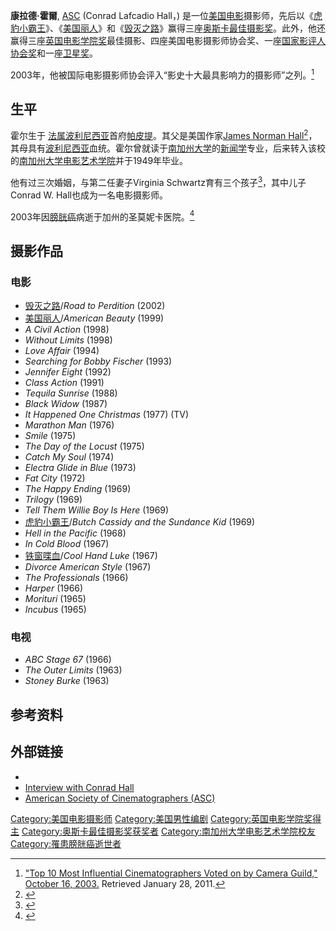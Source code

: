 {{noteTA
|G1=Movie
|G2=Show
}}
{{Infobox entertainer
| name          = 康拉德·霍爾
| image         = 
| caption       =
| type          = 攝影師
| native_name   = Conrad Hall 
| birth_name    = Conrad Lafcadio Hall
| birth_date    = {{birth date|1926|6|21}}
| birth_place   = {{flag|法属波利尼西亚}}[[帕皮提|帕皮提]]
| death_date    = {{death date and age|2003|1|6|1926|3|3}}
| death_place   = {{USA}}[[加州|加州]][[圣莫妮卡|圣莫妮卡]] 
| death_cause   =  [[膀胱癌|膀胱癌]]
| nationality   =  {{USA}}
| other_name   =  Connie
| known_for     =  
| education     = 
| alma_mater    =  
| employer      =  
| occupation    = 攝影師
| years_active  = 1958–2003
| predecessor   =  
| successor     = 
| boards        =  
| religion      =  
| spouse        =  [[Katharine_Ross|Katharine Ross]] (1969–1975)<ref>{{cite web|url=http://www.cinematographers.nl/GreatDoPh/hall.htm|title=CONRAD L. HALL|accessdate=2011-01-28|publisher=''Internet Encyclopedia of Cinematographers''|archive-date=2021-05-05|archive-url=https://web.archive.org/web/20210505205819/https://www.cinematographers.nl/GreatDoPh/hall.htm}}</ref><br />
Virginia Schwartz<br />
Susan Kowarsh-Hall (c. 2003)
| partner       =  
| children      = [[Conrad_W._Hall|Conrad W. Hall]] 
| parents       =  
| relations     =  
| academyawards = '''[[奧斯卡最佳攝影獎|最佳攝影]]'''<br>1969年 《[[虎豹小霸王|虎豹小霸王]]》<br>1999年 《[[美國心玫瑰情|美國心玫瑰情]]》<br>2002年 《[[非法正義|非法正義]]》
| awards        =  
| footnotes     = 
}}

'''康拉德·霍爾''', [[美國電影攝影師協會|ASC]] (Conrad Lafcadio Hall，{{bd|1926年|6月21日|2003年|1月6日}}) 是一位[[美国电影|美国电影]]摄影师，先后以《[[虎豹小霸王|虎豹小霸王]]》、《[[美国丽人|美国丽人]]》和《[[毁灭之路|毁灭之路]]》赢得三座[[奥斯卡最佳摄影奖|奥斯卡最佳摄影奖]]。此外，他还赢得三座[[英国电影学院奖|英国电影学院奖]]最佳摄影、四座美国电影摄影师协会奖、一座[[国家影评人协会奖|国家影评人协会奖]]和一座[[卫星奖|卫星奖]]。

2003年，他被国际电影摄影师协会评入“影史十大最具影响力的摄影师”之列。<ref>[http://www.thefreelibrary.com/Top+10+Most+Influential+Cinematographers+Voted+on+by+Camera+Guild.-a0108995062 "Top 10 Most Influential Cinematographers Voted on by Camera Guild," October 16, 2003.] {{Wayback|url=http://www.thefreelibrary.com/Top+10+Most+Influential+Cinematographers+Voted+on+by+Camera+Guild.-a0108995062 |date=20140109110930 }} Retrieved January 28, 2011.</ref>

==生平==
霍尔生于 [[法属波利尼西亚|法属波利尼西亚]]首府[[帕皮提|帕皮提]]。其父是美国作家[[James_Norman_Hall|James Norman Hall]]<ref>{{cite web|url=http://www.filmreference.com/film/85/Conrad-L-Hall.html|title=Conrad L. Hall Biography (1926–2003)|accessdate=2009-08-05|publisher=''Filmreference''|archive-date=2019-06-13|archive-url=https://web.archive.org/web/20190613082844/http://www.filmreference.com/film/85/Conrad-L-Hall.html}}</ref>，其母具有[[波利尼西亚|波利尼西亚]]血统。霍尔曾就读于[[南加州大学|南加州大学]]的[[新闻学|新闻学]]专业，后来转入该校的[[南加州大学电影艺术学院|南加州大学电影艺术学院]]并于1949年毕业。

他有过三次婚姻，与第二任妻子Virginia Schwartz育有三个孩子<ref>{{cite web|url=http://www.tcm.com/tcmdb/participant.jsp?spid=79446&apid=33871|title=Biography for Conrad Hall|accessdate=2009-08-05|publisher=''[[Turner_Classic_Movies|TCM]]''}}</ref>，其中儿子Conrad W. Hall也成为一名电影摄影师。

2003年因[[膀胱癌|膀胱癌]]病逝于加州的圣莫妮卡医院。<ref>{{cite web|url=http://www.ew.com/ew/article/0,,404351,00.html|title=Goodbye|date=2003-01-06|accessdate=2009-08-05|publisher=''[[Entertainment_Weekly|Entertainment Weekly]]''|last=Susman|first=Gary|archive-date=2014-11-04|archive-url=https://web.archive.org/web/20141104184037/http://www.ew.com/ew/article/0,,404351,00.html}}</ref>

==摄影作品==
===电影===
* [[毁灭之路|毁灭之路]]/''Road to Perdition'' (2002)
* [[美国丽人|美国丽人]]/''American Beauty'' (1999)
* ''A Civil Action'' (1998)
* ''Without Limits'' (1998)
* ''Love Affair'' (1994)
* ''Searching for Bobby Fischer'' (1993)
* ''Jennifer Eight'' (1992)
* ''Class Action'' (1991)
* ''Tequila Sunrise'' (1988)
* ''Black Widow'' (1987)
* ''It Happened One Christmas'' (1977) (TV)
* ''Marathon Man'' (1976)
* ''Smile'' (1975)
* ''The Day of the Locust'' (1975)
* ''Catch My Soul'' (1974)
* ''Electra Glide in Blue'' (1973)
* ''Fat City'' (1972)
* ''The Happy Ending'' (1969)
* ''Trilogy'' (1969)
* ''Tell Them Willie Boy Is Here'' (1969)
* [[虎豹小霸王|虎豹小霸王]]/''Butch Cassidy and the Sundance Kid'' (1969)
* ''Hell in the Pacific'' (1968)
* ''In Cold Blood'' (1967)
* [[铁窗喋血|铁窗喋血]]/''Cool Hand Luke'' (1967)
* ''Divorce American Style'' (1967)
* ''The Professionals'' (1966)
* ''Harper'' (1966)
* ''Morituri'' (1965)
* ''Incubus'' (1965)

===电视===
* ''ABC Stage 67'' (1966)
* ''The Outer Limits'' (1963)
* ''Stoney Burke'' (1963)

==参考资料==
{{Reflist}}

==外部链接==
* {{IMDb name|0005734|Conrad Hall}}
* [https://web.archive.org/web/20090521081503/http://www.moviemaker.com/cinematography/article/the_road_to_perfection_2766 Interview with Conrad Hall]
* [http://www.theasc.com/ American Society of Cinematographers (ASC)] {{Wayback|url=http://www.theasc.com/ |date=20201004190242 }}

{{Authority control}}
{{DEFAULTSORT:Hall, Conrad}}
[[Category:美国电影摄影师|Category:美国电影摄影师]]
[[Category:美国男性编剧|Category:美国男性编剧]]
[[Category:英国电影学院奖得主|Category:英国电影学院奖得主]]
[[Category:奥斯卡最佳摄影奖获奖者|Category:奥斯卡最佳摄影奖获奖者]]
[[Category:南加州大学电影艺术学院校友|Category:南加州大学电影艺术学院校友]]
[[Category:罹患膀胱癌逝世者|Category:罹患膀胱癌逝世者]]